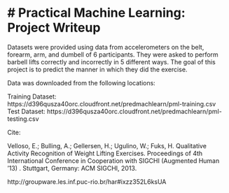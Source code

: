 # Practical Machine Learning: Project Writeup
========================================================

Datasets were provided using data from accelerometers on the belt, forearm, arm, and dumbell of 6 participants. They were asked to perform barbell lifts correctly and incorrectly in 5 different ways. The goal of this project is to predict the manner in which they did the exercise.

Data was downloaded from the following locations:

Training Dataset: https://d396qusza40orc.cloudfront.net/predmachlearn/pml-training.csv
Test Dataset: https://d396qusza40orc.cloudfront.net/predmachlearn/pml-testing.csv

Cite:

Velloso, E.; Bulling, A.; Gellersen, H.; Ugulino, W.; Fuks, H. Qualitative Activity Recognition of Weight Lifting Exercises. Proceedings of 4th International Conference in Cooperation with SIGCHI (Augmented Human '13) . Stuttgart, Germany: ACM SIGCHI, 2013.

http://groupware.les.inf.puc-rio.br/har#ixzz352L6ksUA


